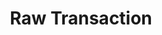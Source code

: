 ---
title: Raw Transaction
description: A complete guide to integrating Okto into your React applications. 
full: false
---